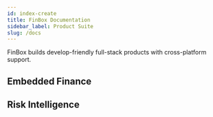 ```yaml
---
id: index-create
title: FinBox Documentation 
sidebar_label: Product Suite 
slug: /docs
---
```




FinBox builds develop-friendly full-stack products with cross-platform support.

## Embedded Finance

<div class="row">

 <div class="col">
     <RedisCard 
        title="FinBox Embedded Finance Platform" 
        imgPath="recloud.png"
        description="Create database using Redis Enterprise Cloud" 
        preview="recloud.png"
        page="/embedded-finance/overview"
        />
 </div>

</div>

## Risk Intelligence

<div class="row">

 <div class="col">
     <RedisCard 
        title="DeviceConnect" 
        imgPath="recloud.png"
        description="Create database using Redis Enterprise Cloud" 
        preview="recloud.png"
        page="/device-connect/"
        />
 </div>


 <div class="col">
    <RedisCard 
        title="BankConnect" 
        description="Create Redis database on Heroku" 
        page="/bank-connect/overview"
        />
 </div>


 <div class="col">
    <RedisCard 
        title="CollectX" 
        description="Create Redis database on Azure Cache" 
        page="/create/azure"
        />
 </div>
</div>


        





